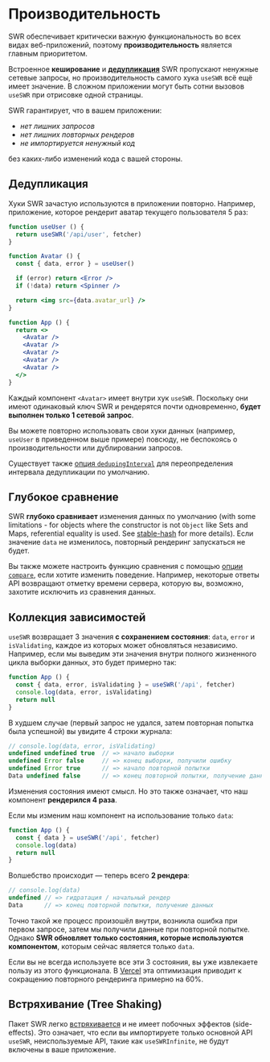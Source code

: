 # Производительность

SWR обеспечивает критически важную функциональность во всех видах веб-приложений, поэтому
**производительность** является главным приоритетом.

Встроенное **кеширование** и **[дедупликация](#дедупликация)** SWR пропускают ненужные сетевые запросы,
но производительность самого хука `useSWR` всё ещё имеет значение. В сложном приложении могут быть сотни
вызовов `useSWR` при отрисовке одной страницы.

SWR гарантирует, что в вашем приложении:

- _нет лишних запросов_
- _нет лишних повторных рендеров_
- _не импортируется ненужный код_

без каких-либо изменений кода с вашей стороны.

## Дедупликация

Хуки SWR зачастую используются в приложении повторно. Например, приложение, которое рендерит
аватар текущего пользователя 5 раз:

```jsx
function useUser () {
  return useSWR('/api/user', fetcher)
}

function Avatar () {
  const { data, error } = useUser()

  if (error) return <Error />
  if (!data) return <Spinner />

  return <img src={data.avatar_url} />
}

function App () {
  return <>
    <Avatar />
    <Avatar />
    <Avatar />
    <Avatar />
    <Avatar />
  </>
}
```

Каждый компонент `<Avatar>` имеет внутри хук `useSWR`. Поскольку они имеют одинаковый ключ SWR
и рендерятся почти одновременно, **будет выполнен только 1 сетевой запрос**.

Вы можете повторно использовать свои хуки данных (например, `useUser` в приведенном выше примере) повсюду,
не беспокоясь о производительности или дублировании запросов.

Существует также [опция `dedupingInterval`](/docs/options) для переопределения интервала дедупликации
по умолчанию.

## Глубокое сравнение

SWR **глубоко сравнивает** изменения данных по умолчанию (with some limitations - for objects where the constructor is not `Object` like Sets and Maps, referential equality is used. See [stable-hash](https://github.com/shuding/stable-hash) for more details). Если значение `data` не изменилось,
повторный рендеринг запускаться не будет.

Вы также можете настроить функцию сравнения с помощью [опции `compare`](/docs/options), если хотите
изменить поведение. Например, некоторые ответы API возвращают отметку времени сервера, которую вы,
возможно, захотите исключить из сравнения данных.

## Коллекция зависимостей

`useSWR` возвращает 3 значения **с сохранением состояния**: `data`, `error` и `isValidating`,
каждое из которых может обновляться независимо. Например, если мы выведим эти значения внутри
полного жизненного цикла выборки данных, это будет примерно так:

```jsx
function App () {
  const { data, error, isValidating } = useSWR('/api', fetcher)
  console.log(data, error, isValidating)
  return null
}
```

В худшем случае (первый запрос не удался, затем повторная попытка была успешной) вы увидите 4 строки журнала:

```js
// console.log(data, error, isValidating)
undefined undefined true  // => начало выборки
undefined Error false     // => конец выборки, получили ошибку
undefined Error true      // => начало повторной попытки
Data undefined false      // => конец повторной попытки, получение данных
```

Изменения состояния имеют смысл. Но это также означает, что наш компонент **рендерился 4 раза**.

Если мы изменим наш компонент на использование только `data`:

```jsx
function App () {
  const { data } = useSWR('/api', fetcher)
  console.log(data)
  return null
}
```

Волшебство происходит — теперь всего **2 рендера**:

```js
// console.log(data)
undefined // => гидратация / начальный рендер
Data      // => конец повторной попытки, получение данных
```

Точно такой же процесс произошёл внутри, возникла ошибка при первом запросе, затем мы получили данные
при повторной попытке. Однако **SWR обновляет только состояния, которые используются компонентом**,
которым сейчас является только `data`.

Если вы не всегда используете все эти 3 состояния, вы уже извлекаете пользу из этого функционала.
В [Vercel](https://vercel.com) эта оптимизация приводит к сокращению повторного рендеринга примерно на 60%.

## Встряхивание (Tree Shaking)

Пакет SWR легко [встряхивается](https://webpack.js.org/guides/tree-shaking) и не имеет побочных эффектов
(side-effects). Это означает, что если вы импортируете только основной API `useSWR`, неиспользуемые API,
такие как `useSWRInfinite`, не будут включены в ваше приложение.
